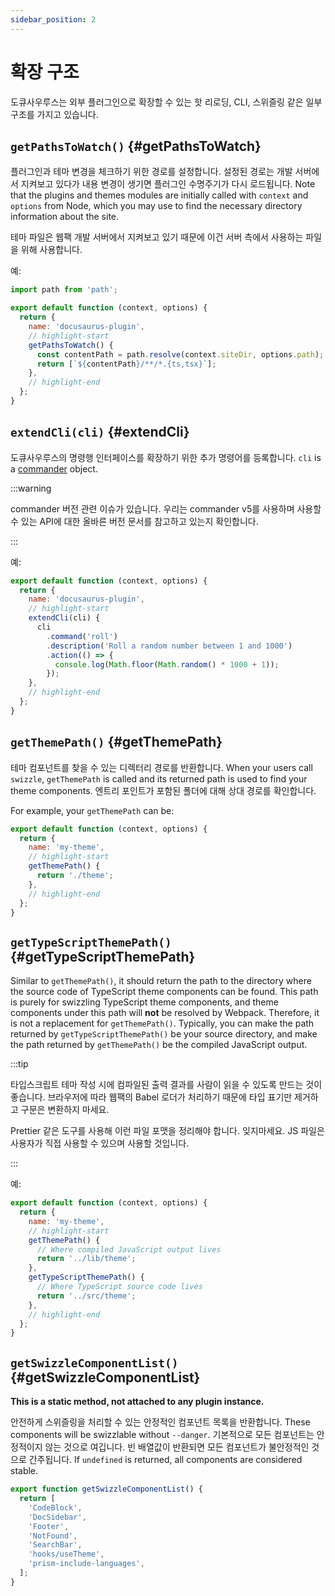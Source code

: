 ```yaml
---
sidebar_position: 2
---
```


# 확장 구조

도큐사우루스는 외부 플러그인으로 확장할 수 있는 핫 리로딩, CLI, 스위즐링 같은 일부 구조를 가지고 있습니다.

## `getPathsToWatch()` {#getPathsToWatch}

플러그인과 테마 변경을 체크하기 위한 경로를 설정합니다. 설정된 경로는 개발 서버에서 지켜보고 있다가 내용 변경이 생기면 플러그인 수명주기가 다시 로드됩니다. Note that the plugins and themes modules are initially called with `context` and `options` from Node, which you may use to find the necessary directory information about the site.

테마 파일은 웹팩 개발 서버에서 지켜보고 있기 때문에 이건 서버 측에서 사용하는 파일을 위해 사용합니다.

예:

```js title="docusaurus-plugin/src/index.js"
import path from 'path';

export default function (context, options) {
  return {
    name: 'docusaurus-plugin',
    // highlight-start
    getPathsToWatch() {
      const contentPath = path.resolve(context.siteDir, options.path);
      return [`${contentPath}/**/*.{ts,tsx}`];
    },
    // highlight-end
  };
}
```

## `extendCli(cli)` {#extendCli}

도큐사우루스의 명령행 인터페이스를 확장하기 위한 추가 명령어를 등록합니다. `cli` is a [commander](https://www.npmjs.com/package/commander/v/5.1.0) object.

:::warning

commander 버전 관련 이슈가 있습니다. 우리는 commander v5를 사용하며 사용할 수 있는 API에 대한 올바른 버전 문서를 참고하고 있는지 확인합니다.

:::

예:

```js title="docusaurus-plugin/src/index.js"
export default function (context, options) {
  return {
    name: 'docusaurus-plugin',
    // highlight-start
    extendCli(cli) {
      cli
        .command('roll')
        .description('Roll a random number between 1 and 1000')
        .action(() => {
          console.log(Math.floor(Math.random() * 1000 + 1));
        });
    },
    // highlight-end
  };
}
```

## `getThemePath()` {#getThemePath}

테마 컴포넌트를 찾을 수 있는 디렉터리 경로를 반환합니다. When your users call `swizzle`, `getThemePath` is called and its returned path is used to find your theme components. 엔트리 포인트가 포함된 폴더에 대해 상대 경로를 확인합니다.

For example, your `getThemePath` can be:

```js title="my-theme/src/index.js"
export default function (context, options) {
  return {
    name: 'my-theme',
    // highlight-start
    getThemePath() {
      return './theme';
    },
    // highlight-end
  };
}
```

## `getTypeScriptThemePath()` {#getTypeScriptThemePath}

Similar to `getThemePath()`, it should return the path to the directory where the source code of TypeScript theme components can be found. This path is purely for swizzling TypeScript theme components, and theme components under this path will **not** be resolved by Webpack. Therefore, it is not a replacement for `getThemePath()`. Typically, you can make the path returned by `getTypeScriptThemePath()` be your source directory, and make the path returned by `getThemePath()` be the compiled JavaScript output.

:::tip

타입스크립트 테마 작성 시에 컴파일된 출력 결과를 사람이 읽을 수 있도록 만드는 것이 좋습니다. 브라우저에 따라 웹팩의 Babel 로더가 처리하기 때문에 타입 표기만 제거하고 구문은 변환하지 마세요.

Prettier 같은 도구를 사용해 이런 파일 포맷을 정리해야 합니다. 잊지마세요. JS 파일은 사용자가 직접 사용할 수 있으며 사용할 것입니다.

:::

예:

```js title="my-theme/src/index.js"
export default function (context, options) {
  return {
    name: 'my-theme',
    // highlight-start
    getThemePath() {
      // Where compiled JavaScript output lives
      return '../lib/theme';
    },
    getTypeScriptThemePath() {
      // Where TypeScript source code lives
      return '../src/theme';
    },
    // highlight-end
  };
}
```

## `getSwizzleComponentList()` {#getSwizzleComponentList}

**This is a static method, not attached to any plugin instance.**

안전하게 스위즐링을 처리할 수 있는 안정적인 컴포넌트 목록을 반환합니다. These components will be swizzlable without `--danger`. 기본적으로 모든 컴포넌트는 안정적이지 않는 것으로 여깁니다. 빈 배열값이 반환되면 모든 컴포넌트가 불안정적인 것으로 간주됩니다. If `undefined` is returned, all components are considered stable.

```js title="my-theme/src/index.js"
export function getSwizzleComponentList() {
  return [
    'CodeBlock',
    'DocSidebar',
    'Footer',
    'NotFound',
    'SearchBar',
    'hooks/useTheme',
    'prism-include-languages',
  ];
}
```
